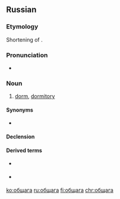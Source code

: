 ==Russian==

===Etymology===
Shortening of {{m|ru|общежи́тие|}}.

===Pronunciation===
* {{ru-IPA|обща́га}}

===Noun===
{{ru-noun+|обща́га}}

# {{label|ru|colloquial|slang}} [[dorm]], [[dormitory]]

====Synonyms====
* {{l|ru|общежи́тие}}

====Declension====
{{ru-noun-table|обща́га}}

====Derived terms====
* {{l|ru|общажник}} {{pos n}}
* {{l|ru|общажный}} {{pos a}}

[[ko:общага]]
[[ru:общага]]
[[fi:общага]]
[[chr:общага]]